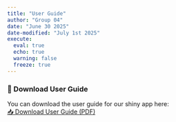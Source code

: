```yaml
---
title: "User Guide"
author: "Group 04"
date: "June 30 2025"
date-modified: "July 1st 2025"
execute: 
  eval: true
  echo: true
  warning: false
  freeze: true
---
```


### 📄 Download User Guide

You can download the user guide for our shiny app here:\
[📥 Download User Guide (PDF)](downloadpdf/User_Guide_ShinyApp.pdf)
